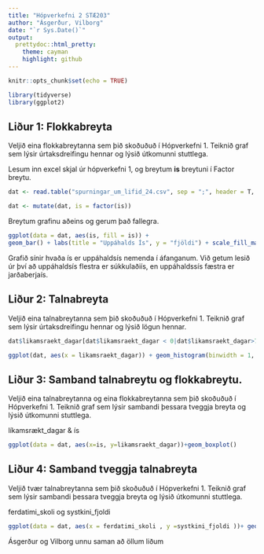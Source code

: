 ```yaml
---
title: "Hópverkefni 2 STÆ203"
author: "Ásgerður, Vilborg"
date: "`r Sys.Date()`"
output: 
  prettydoc::html_pretty:
    theme: cayman
    highlight: github
---
```


```r
knitr::opts_chunk$set(echo = TRUE)

```

```r
library(tidyverse)
library(ggplot2)
```

## Liður 1: Flokkabreyta

Veljið eina flokkabreytanna sem þið skoðuðuð í Hópverkefni 1. Teiknið graf sem lýsir úrtaksdreifingu hennar og lýsið útkomunni stuttlega.

Lesum inn excel skjal úr hópverkefni 1, og breytum **is** breytuni í Factor breytu.

```r
dat <- read.table("spurningar_um_lifid_24.csv", sep = ";", header = T, dec = ",")

dat <- mutate(dat, is = factor(is))
```

Breytum grafinu aðeins og gerum það fallegra.

```r
ggplot(data = dat, aes(is, fill = is)) + 
geom_bar() + labs(title = "Uppáhalds Ís", y = "fjöldi") + scale_fill_manual(values = c("#f542e6", "#452e2e", "#e3e3cf"))
```

Grafið sínir hvaða ís er uppáhaldsís nemenda í áfanganum. Við getum lesið úr því að uppáhaldsís flestra er súkkulaðiís, en uppáhaldssís fæstra er jarðaberjaís.

## Liður 2: Talnabreyta

Veljið eina talnabreytanna sem þið skoðuðuð í Hópverkefni 1. Teiknið graf sem lýsir úrtaksdreifingu hennar og lýsið lögun hennar.

```r
dat$likamsraekt_dagar[dat$likamsraekt_dagar < 0|dat$likamsraekt_dagar>7] <- NA
```

```r
ggplot(dat, aes(x = likamsraekt_dagar)) + geom_histogram(binwidth = 1, color= "darkblue", fill= "lightblue")+ xlab("dagar á viku") + ylab("fjöldi") 
```

## Liður 3: Samband talnabreytu og flokkabreytu.

Veljið eina talnabreytanna og eina flokkabreytanna sem þið skoðuðuð í Hópverkefni 1. Teiknið graf sem lýsir sambandi þessara tveggja breyta og lýsið útkomunni stuttlega.

líkamsrækt_dagar & ís

```r
ggplot(data = dat, aes(x=is, y=likamsraekt_dagar))+geom_boxplot()
```

## Liður 4: Samband tveggja talnabreyta

Veljið tvær talnabreytanna sem þið skoðuðuð í Hópverkefni 1. Teiknið graf sem lýsir sambandi þessara tveggja breyta og lýsið útkomunni stuttlega.

ferdatimi_skoli og systkini_fjoldi

```r
ggplot(data = dat, aes(x = ferdatimi_skoli , y =systkini_fjoldi ))+ geom_point()
```

Ásgerður og Vilborg unnu saman að öllum liðum
